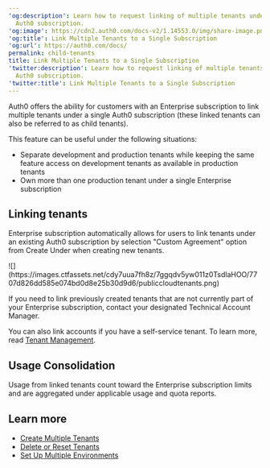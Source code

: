 ---
'og:description': Learn how to request linking of multiple tenants under a single
  Auth0 subscription.
'og:image': https://cdn2.auth0.com/docs-v2/1.14553.0/img/share-image.png
'og:title': Link Multiple Tenants to a Single Subscription
'og:url': https://auth0.com/docs/
permalink: child-tenants
title: Link Multiple Tenants to a Single Subscription
'twitter:description': Learn how to request linking of multiple tenants under a single
  Auth0 subscription.
'twitter:title': Link Multiple Tenants to a Single Subscription
---
Auth0 offers the ability for customers with an Enterprise subscription to link multiple tenants under a single Auth0 subscription (these linked tenants can also be referred to as child tenants).

This feature can be useful under the following situations:

* Separate development and production tenants while keeping the same feature access on development tenants as available in production tenants
* Own more than one production tenant under a single Enterprise subscription

## Linking tenants

Enterprise subscription automatically allows for users to link tenants under an existing Auth0 subscription by selection "Custom Agreement" option from Create Under when creating new tenants.

<Frame>![](https://images.ctfassets.net/cdy7uua7fh8z/7ggqdv5yw011z0TsdlaHOO/7707d826dd585e074bd0d8e25b30d9d6/publiccloudtenants.png)</Frame>

If you need to link previously created tenants that are not currently part of your Enterprise subscription, contact your designated Technical Account Manager.

<Callout icon="file-lines" color="#0EA5E9" iconType="regular">

You can also link accounts if you have a self-service tenant. To learn more, read [Tenant Management](/docs/get-started/auth0-teams/tenant-management).

</Callout>

## Usage Consolidation

Usage from linked tenants count toward the Enterprise subscription limits and are aggregated under applicable usage and quota reports.

## Learn more

* [Create Multiple Tenants](/docs/get-started/auth0-overview/create-tenants/create-multiple-tenants)
* [Delete or Reset Tenants](/docs/troubleshoot/customer-support/manage-subscriptions/delete-or-reset-tenant)
* [Set Up Multiple Environments](/docs/get-started/auth0-overview/create-tenants/set-up-multiple-environments)